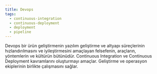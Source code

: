 ```yaml
---
title: Devops
tags:
  - continuous-integration
  - continuous-deployment
  - deployment
  - pipeline
---
```


Devops bir ürün geliştirmenin yazılım geliştirme ve altyapı süreçlerinin hızlandırılmasını ve iyileştirmesini amaçlayan felsefenin, araçların, yöntemlerin ve kültürün bütünüdür. Continuous Integration ve Continuous Deployment kavramlarını oluşturmayı amaçlar. Geliştirme ve operasyon ekiplerinin birlikte çalışmasını sağlar.